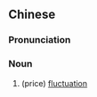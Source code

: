 {{also|涨跌}}
==Chinese==
{{zh-forms|s=涨跌}}

===Pronunciation===
{{zh-pron
|m=zhǎng跌
|cat=n
}}

===Noun===
{{zh-noun}}

# (price) [[fluctuation]]